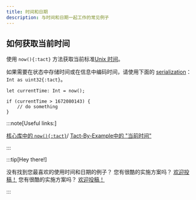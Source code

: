```yaml
---
title: 时间和日期
description: 与时间和日期一起工作的常见例子
---
```


## 如何获取当前时间

使用 `now(){:tact}` 方法获取当前标准[Unix 时间](https://en.wikipedia.org/wiki/Unix_time)。

如果需要在状态中存储时间或在信息中编码时间，请使用下面的 [serialization](/zh-cn/book/integers#serialization)：`Int as uint32{:tact}`。

```tact
let currentTime: Int = now();

if (currentTime > 1672080143) {
    // do something
}
```

:::note[Useful links:]

  [核心库中的 `now(){:tact}`](/zh-cn/ref/core-common#now)/
  [Tact-By-Example中的 "当前时间"](https://tact-by-example.org/04-current-time)

:::

:::tip[Hey there!]

  没有找到您最喜欢的使用时间和日期的例子？  您有很酷的实施方案吗？ [欢迎投稿！](https://github.com/tact-lang/tact/issues) 您有很酷的实施方案吗？ [欢迎投稿！](https://github.com/tact-lang/tact/issues)

:::
